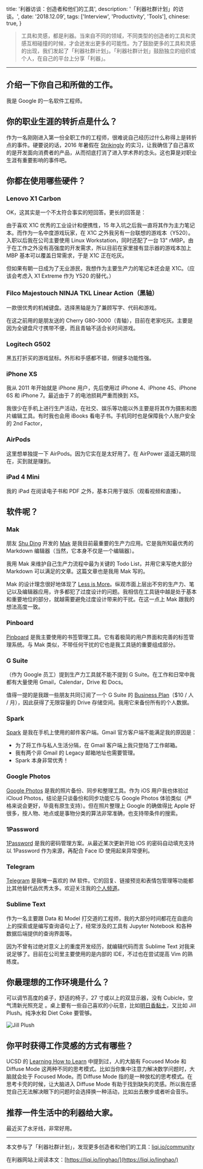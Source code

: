  title: '利器访谈：创造者和他们的工具',
  description: '「利器社群计划」的访谈。',
  date: '2018.12.09',
  tags: ['Interview', 'Productivity', 'Tools'],
  chinese: true,
}

>工具和灵感，都是利器。当来自不同的领域，不同类型的创造者的工具和灵感互相碰撞的时候，才会迸发出更多的可能性。为了鼓励更多的工具和灵感的出现，我们发起了「利器社群计划」。「利器社群计划」鼓励独立的组织或个人，在自己的平台上分享「利器」。

---

## 介绍一下你自己和所做的工作。

我是 Google 的一名软件工程师。

## 你的职业生涯的转折点是什么？

作为一名刚刚进入第一份全职工作的工程师，很难说自己经历过什么称得上是转折点的事件。硬要说的话，2016 年暑假在 [Strikingly](https://www.strikingly.com/) 的实习，让我确信了自己喜欢的是开发面向消费者的产品，从而彻底打消了进入学术界的念头。这也算是对职业生涯有重要影响的事件吧。

## 你都在使用哪些硬件？

### Lenovo X1 Carbon

OK，这其实是一个不太符合事实的短回答。更长的回答是：

由于喜欢 X1C 优秀的工业设计和便携性，15 年入坑之后我一直将其作为主力笔记本。而作为一名中度游戏玩家，在 X1C 之外我另有一台联想的游戏本（Y520）。入职以后我在公司主要使用 Linux Workstation，同时还配了一台 13" rMBP。由于在工作之外没有高强度的开发需求，所以目前在家里接有显示器的游戏本加上 MBP 基本可以覆盖日常需求，于是 X1C 正在吃灰。

但如果有朝一日成为了无业游民，我想作为主要生产力的笔记本还会是 X1C。（应该会考虑入 X1 Extreme 作为 Y520 的替代。）

### Filco Majestouch NINJA TKL Linear Action（黑轴）

一款很优秀的机械键盘。选择黑轴是为了兼顾写字、代码和游戏。

在这之前用的是朋友送的 Cherry G80-3000（青轴），目前在老家吃灰。主要是因为全键盘尺寸携带不便，而且青轴不适合长时间游戏。

### Logitech G502

黑五打折买的游戏鼠标。外形和手感都不错，侧键多功能性强。

### iPhone XS

我从 2011 年开始就是 iPhone 用户，先后使用过 iPhone 4、iPhone 4S、iPhone 6S 和 iPhone 7。最近由于 7 的电池损耗严重而换到 XS。

我很少在手机上进行生产活动，在社交、娱乐等功能以外主要是将其作为摄影和图片编辑工具。有时我也会用 iBooks 看电子书。手机同时也是保障我个人账户安全的 2nd Factor，

### AirPods

这里想单独提一下 AirPods。因为它实在是太好用了。在 AirPower 遥遥无期的现在，买到就是赚到。

### iPad 4 Mini

我的 iPad 在阅读电子书和 PDF 之外，基本只用于娱乐（观看视频和直播）。

## 软件呢？

### Mak

朋友 [Shu Ding](https://shud.in/) 开发的 [Mak](https://inns.studio/mak/) 是我目前最重要的生产力应用。它是我所知最优秀的 Markdown 编辑器（当然，它本身不仅是一个编辑器）。

我用 Mak 来维护自己生产力流程中最为关键的 Todo List，并用它来写绝大部分 Markdown 可以满足的文章。这篇文章也是我用 Mak 写的。

Mak 的设计理念很好地体现了 [Less is More](https://en.wikipedia.org/wiki/Minimalism_%28computing%29)。纵观市面上层出不穷的生产力、笔记以及编辑器应用，许多都犯了过度设计的问题。我相信在工具链中越是处于基本和重要地位的部分，就越需要避免过度设计带来的干扰。在这一点上 Mak 跟我的想法高度一致。

### Pinboard

[Pinboard](https://pinboard.in) 是我主要使用的书签管理工具。它有着极简的用户界面和完善的标签管理系统。与 Mak 类似，不带任何干扰的它也是我工具链的重要组成部分。

### G Suite

（作为 Google 员工）提到生产力工具就不能不提到 G Suite。在工作和日常中我都有大量使用 Gmail，Calendar，Drive 和 Docs。

值得一提的是我跟一些朋友共同订阅了一个 G Suite 的 [Business Plan](https://gsuite.google.com/pricing.html)（$10 / 人 / 月），因此获得了无限容量的 Drive 存储空间。我用它来备份所有的个人数据。

### Spark

[Spark](https://sparkmailapp.com/) 是我在手机上使用的邮件客户端。Gmail 官方客户端不能满足我的原因是：

- 为了将工作与私人生活分隔，在 Gmail 客户端上我只登陆了工作邮箱。
- 我有两个非 Gmail 的 Legacy 邮箱地址也需要管理。
- Spark 本身非常优秀！

### Google Photos

[Google Photos](https://photos.google.com/) 是我的照片备份、同步和整理工具。作为 iOS 用户我也体验过 iCloud Photos，结论是只谈备份和同步功能它与 Google Photos 体验类似（严格来说会更好，毕竟有原生支持）。但在照片整理上 Google 的确做得比 Apple 好很多，按人物、地点或是事物分类的算法非常准确，也支持带条件的搜索。

### 1Password

[1Password](https://1password.com/) 是我的密码管理方案。从最近某次更新开始 iOS 的密码自动填充支持以 1Password 作为来源，再配合 Face ID 使用起来异常便利。

### Telegram

[Telegram](https://telegram.org/) 是我唯一喜欢的 IM 软件。它的回复、链接预览和表情包管理等功能都比其他替代品优秀太多。欢迎关注我的[个人频道](https://t.me/LinghaoCh)。

### Sublime Text

作为一名主要跟 Data 和 Model 打交道的工程师，我的大部分时间都花在自底向上的探索或是编写查询语句上了，经常涉及的工具有 Jupyter Notebook 和各种数据后端提供的查询界面等。

因为不曾有过绝对意义上的重度开发经历，就编辑代码而言 Sublime Text 对我来说足够了。目前在公司里主要使用的是内部的 IDE，不过也在尝试提高 Vim 的熟练度。

## 你最理想的工作环境是什么？

可以调节高度的桌子，舒适的椅子，27 寸或以上的双显示器，没有 Cubicle，空气清新光照充足 。桌上要有一些自己喜欢的小玩意，比如[明日香黏土](https://www.evastore.jp/products/detail/9061)，又比如 Jill Plush。纯净水和 Diet Coke 要管够。

![Jill Plush](https://cdn.linghao.now.sh/assets/liqi-jill-plush.jpg)

## 你平时获得工作灵感的方式有哪些？

UCSD 的 [Learning How to Learn](https://www.coursera.org/learn/learning-how-to-learn) 中提到过，人的大脑有 Focused Mode 和 Diffuse Mode 这两种不同的思考模式。比如当你集中注意力解决数学问题时，大脑就会处于 Focused Mode。而 Diffuse Mode 指的是一种放松的思考模式。在思考卡壳的时候，让大脑进入 Diffuse Mode 有助于找到缺失的灵感。所以我在感觉自己无法解决眼下的问题时会选择换一种活动，比如出去散步或者听会音乐。

## 推荐一件生活中的利器给大家。

最近买了水牙线，非常好用。

---

本文参与了「利器社群计划」，发现更多创造者和他们的工具：[liqi.io/community](http://liqi.io/community/)

在利器网站上阅读本文：[https://liqi.io/linghao/](https://liqi.io/linghao/)